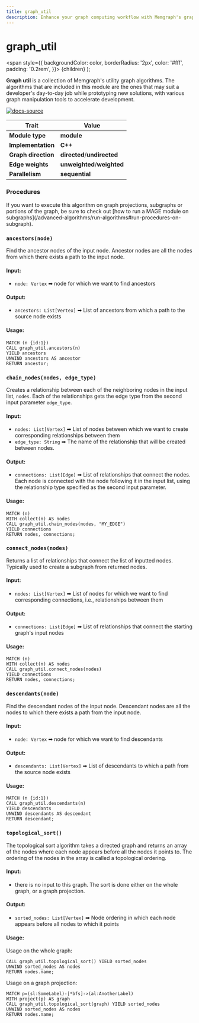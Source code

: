 ```yaml
---
title: graph_util
description: Enhance your graph computing workflow with Memgraph's graph_util utility. Access tutorials and comprehensive documentation to learn how to work with graphs more efficiently using the graph_util utility in Memgraph.
---
```



# graph_util

<span
style={{
  backgroundColor: color,
  borderRadius: '2px',
  color: '#fff',
  padding: '0.2rem',
}}>
{children}
</span>
);

**Graph util** is a collection of Memgraph's utility graph algorithms. The algorithms that are included in this module
are the ones that may suit a developer's day-to-day job while prototyping new
solutions, with various graph manipulation tools to accelerate development. 

[![docs-source](https://img.shields.io/badge/source-graph_util-FB6E00?logo=github&style=for-the-badge)](https://github.com/memgraph/mage/blob/cpp/graph_util_module)

| Trait               | Value                                                                                                     |
| ------------------- | --------------------------------------------------------------------------------------------------------- |
| **Module type**     | <Highlight color="#FB6E00">**module**</Highlight>                                                         |
| **Implementation**  | <Highlight color="#FB6E00">**C++**</Highlight>                                                           |
| **Graph direction** | <Highlight color="#FB6E00">**directed**</Highlight>/<Highlight color="#FB6E00">**undirected**</Highlight> |
| **Edge weights**    | <Highlight color="#FB6E00">**unweighted**</Highlight>/<Highlight color="#FB6E00">**weighted**</Highlight> |
| **Parallelism**     | <Highlight color="#FB6E00">**sequential**</Highlight>                                                   |

### Procedures

<Callout type="info">
If you want to execute this algorithm on graph projections, subgraphs or portions of the graph, be sure to check out [how to run a MAGE module on subgraphs](/advanced-algorithms/run-algorithms#run-procedures-on-subgraph).
</Callout>

### `ancestors(node)`

Find the ancestor nodes of the input node. Ancestor nodes are all the nodes from which
there exists a path to the input node.

#### Input:

- `node: Vertex` ➡ node for which we want to find ancestors


#### Output:

- `ancestors: List[Vertex]` ➡ List of ancestors from which a path to the source node exists

#### Usage:

```cypher
MATCH (n {id:1})
CALL graph_util.ancestors(n)
YIELD ancestors
UNWIND ancestors AS ancestor
RETURN ancestor;
```

### `chain_nodes(nodes, edge_type)`

Creates a relationship between each of the neighboring nodes in the input list, `nodes`. Each of the relationships
gets the edge type from the second input parameter `edge_type`.

#### Input:

- `nodes: List[Vertex]` ➡ List of nodes between which we want to create corresponding relationships between them
- `edge_type: String` ➡ The name of the relationship that will be created between nodes.


#### Output:

- `connections: List[Edge]` ➡ List of relationships that connect the nodes. Each node is connected with the node following it in the input list, using the relationship type specified as the second input parameter.

#### Usage:

```cypher
MATCH (n)
WITH collect(n) AS nodes
CALL graph_util.chain_nodes(nodes, "MY_EDGE")
YIELD connections
RETURN nodes, connections;
```

### `connect_nodes(nodes)`

Returns a list of relationships that connect the list of inputted nodes. 
Typically used to create a subgraph from returned nodes.
#### Input:

- `nodes: List[Vertex]` ➡ List of nodes for which we want to find corresponding connections, i.e., relationships between them


#### Output:

- `connections: List[Edge]` ➡ List of relationships that connect the starting graph's input nodes

#### Usage:

```cypher
MATCH (n)
WITH collect(n) AS nodes
CALL graph_util.connect_nodes(nodes)
YIELD connections
RETURN nodes, connections;
```

### `descendants(node)`

Find the descendant nodes of the input node. Descendant nodes are all the nodes to which
there exists a path from the input node.

#### Input:

- `node: Vertex` ➡ node for which we want to find descendants


#### Output:

- `descendants: List[Vertex]` ➡ List of descendants to which a path from the source node exists

#### Usage:

```cypher
MATCH (n {id:1})
CALL graph_util.descendants(n)
YIELD descendants
UNWIND descendants AS descendant
RETURN descendant;
```

### `topological_sort()`

The topological sort algorithm takes a directed graph and returns an array of the nodes where each node appears before all the nodes it points to. The ordering of the nodes in the array is called a topological ordering.

#### Input:

- there is no input to this graph. The sort is done either on the whole graph, or a graph projection.


#### Output:

- `sorted_nodes: List[Vertex]` ➡ Node ordering in which each node appears before all nodes to which it points

#### Usage:

Usage on the whole graph:
```cypher
CALL graph_util.topological_sort() YIELD sorted_nodes
UNWIND sorted_nodes AS nodes
RETURN nodes.name;
```

Usage on a graph projection:
```cypher
MATCH p=(sl:SomeLabel)-[*bfs]->(al:AnotherLabel)
WITH project(p) AS graph
CALL graph_util.topological_sort(graph) YIELD sorted_nodes
UNWIND sorted_nodes AS nodes
RETURN nodes.name;
```